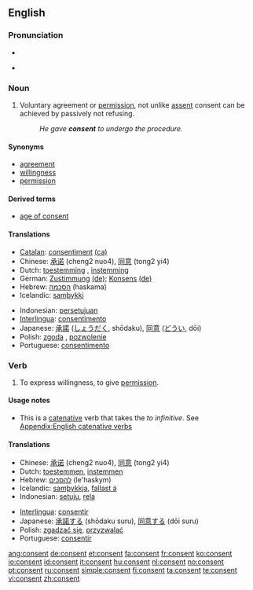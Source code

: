 ==English==
{{wikipedia}}

===Pronunciation===
* {{audio|en-us-consent.ogg|Audio (US)}}

* {{rhymes|ɛnt}}

===Noun===
{{en-noun}}

# Voluntary agreement or [[permission]], not unlike [[assent]] consent can be achieved by passively not refusing.
#: ''He gave '''consent''' to undergo the procedure.''

====Synonyms====
* [[agreement]]
* [[willingness]]
* [[permission]]

====Derived terms====
* [[age of consent]]

====Translations====
{{trans-top|voluntary agreement}}
* [[Catalan]]: [[consentiment]] {{m}} [[:ca:consentiment|(ca)]]
* Chinese: [[承诺]] (cheng2 nuo4), [[同意]] (tong2 yi4)
* Dutch: [[toestemming]] {{f}}, [[instemming]] {{f}}
* German: [[Zustimmung]] {{f}} [[:de:Zustimmung|(de)]]; [[Konsens]] {{m}} [[:de:Konsens|(de)]]
* Hebrew: [[הסכמה]] (haskama) {{f}}
* Icelandic: [[samþykki]] {{n}}
{{trans-mid}}
* Indonesian: [[setuju|persetujuan]]
* [[Interlingua]]: [[consentimento]]
* Japanese: [[承諾]] ([[しょうだく]], shōdaku), [[同意]] ([[どうい]], dōi)
* Polish: [[zgoda]] {{f}}, [[pozwolenie]] {{n}}
* Portuguese: [[consentimento]] {{m}}
{{trans-bottom}}

===Verb===
{{en-verb}}

# To express willingness, to give [[permission]].

====Usage notes====
* This is a [[catenative]] verb that takes the ''to infinitive''. See [[Appendix:English catenative verbs]]

====Translations====
{{trans-top|to express willingness}}
* Chinese: [[承诺]] (cheng2 nuo4), [[同意]] (tong2 yi4)
* Dutch: [[toestemmen]], [[instemmen]]
* Hebrew: [[להסכים]] (le'haskym)
* Icelandic: [[samþykkja]], [[fallast á]]
* Indonesian: [[setuju]], [[rela]]
{{trans-mid}}
* [[Interlingua]]: [[consentir]]
* Japanese: [[承諾する]] (shōdaku suru), [[同意する]] (dōi suru)
* Polish: [[zgadzać się]], [[przyzwalać]]
* Portuguese: [[consentir]]
{{trans-bottom}}

[[ang:consent]]
[[de:consent]]
[[et:consent]]
[[fa:consent]]
[[fr:consent]]
[[ko:consent]]
[[io:consent]]
[[id:consent]]
[[it:consent]]
[[hu:consent]]
[[nl:consent]]
[[no:consent]]
[[pt:consent]]
[[ru:consent]]
[[simple:consent]]
[[fi:consent]]
[[ta:consent]]
[[te:consent]]
[[vi:consent]]
[[zh:consent]]